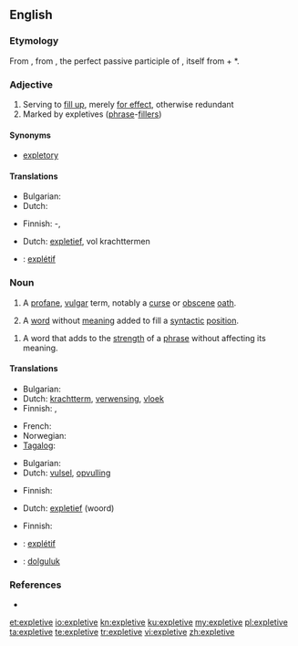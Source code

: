 {{also|explétive}}
==English==

{{wikipedia}}

===Etymology===
From {{etyl|LL.}} {{term|expletivus|explētīvus|lang=la|serving to fill out}}, from {{etyl|la}} {{term|expletus|explētus|lang=la}}, the perfect passive participle of {{term|expleo|expleō|lang=la|fill out}}, itself from {{term|ex||lang=la|out, completely}} + *{{term||pleō|lang=la|fill}}.

===Adjective===
{{en-adj}}

# Serving to [[fill up]], merely [[for effect]], otherwise redundant
# Marked by expletives ([[phrase]]-[[filler]]s)

====Synonyms====
* [[expletory]]

====Translations====
{{trans-top|serving to fill up}}
* Bulgarian: {{t|bg|вмъкнат|sc=Cyrl}}
* Dutch: {{t-|nl|opvullend}}
{{trans-mid}}
* Finnish: {{t-|fi|täyte}}-, {{t|fi|täyttävä}}
{{trans-bottom}}

{{trans-top|marked by phrase-fillers}}
* Dutch: [[expletief]], vol krachttermen
{{trans-mid}}
{{trans-bottom}}

{{checktrans-top}}
* {{ttbc|fr}}: [[explétif]]
{{trans-bottom}}

{{examples-right|sense=syntactic filler|examples='''It''' is snowing.}}
{{examples-right|sense=strengthener|examples=I'll give you a '''bloody''' good hiding}}

===Noun===
{{en-noun}}

# A [[profane]], [[vulgar]] term, notably a [[curse]] or [[obscene]] [[oath]].
# {{linguistics}} A [[word]] without [[meaning]] added to fill a [[syntactic]] [[position]].
<!--#:Example: - ''It'' in ''It is snowing''-->
# {{linguistics}} A word that adds to the [[strength]] of a [[phrase]] without affecting its meaning.
<!--#:Example: - ''bloody'' in ''I'll give you a bloody good hiding.''-->

====Translations====
{{trans-top|profane, vulgar term}}
* Bulgarian: {{t|bg|клетва|f|sc=Cyrl}}
* Dutch: [[krachtterm]], [[verwensing]], [[vloek]]
* Finnish: {{t-|fi|kirous}}, {{t|fi|sadattelu}}
{{trans-mid}}
* French: {{t+|fr|juron|m}}
* Norwegian: {{t|no|banneord|n}}
* [[Tagalog]]: {{t-|tl|mura|xs=Tagalog}}
{{trans-bottom}}

{{trans-top|word added to fill a syntactic position}}
* Bulgarian: {{t|bg|вмъкната дума|sc=Cyrl}}
* Dutch: [[vulsel]], [[opvulling]]
{{trans-mid}}
* Finnish: {{t|fi|täytesana}}
{{trans-bottom}}

{{trans-top|word that adds strength to a phrase}}
* Dutch: [[expletief]] (woord)
{{trans-mid}}
* Finnish: {{t+|fi|voimasana}}
{{trans-bottom}}

{{checktrans-top}}
* {{ttbc|fr}}: [[explétif]]  {{m}}
* {{ttbc|tr}}: [[dolguluk]]
{{trans-bottom}}

===References===
* {{R:Websters}}

[[et:expletive]]
[[io:expletive]]
[[kn:expletive]]
[[ku:expletive]]
[[my:expletive]]
[[pl:expletive]]
[[ta:expletive]]
[[te:expletive]]
[[tr:expletive]]
[[vi:expletive]]
[[zh:expletive]]